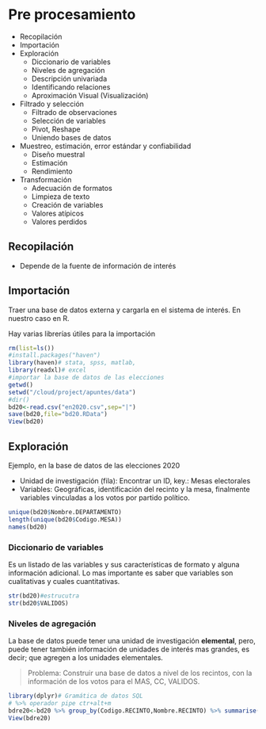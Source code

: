 # Pre procesamiento

  - Recopilación
  - Importación
  - Exploración
    * Diccionario de variables
    * Niveles de agregación
    * Descripción univariada 
    * Identificando relaciones
    * Aproximación Visual (Visualización)
  - Filtrado y selección
    * Filtrado de observaciones
    * Selección de variables
    * Pivot, Reshape
    * Uniendo bases de datos
  - Muestreo, estimación, error estándar y confiabilidad
    * Diseño muestral
    * Estimación
    * Rendimiento
  - Transformación
    * Adecuación de formatos
    * Limpieza de texto
    * Creación de variables
    * Valores atípicos
    * Valores perdidos
    
## Recopilación

  + Depende de la fuente de información de interés

## Importación

Traer una base de datos externa y cargarla en el sistema de interés. En nuestro caso en R.

Hay varias librerías útiles para la importación

```r
rm(list=ls())
#install.packages("haven")
library(haven)# stata, spss, matlab, 
library(readxl)# excel 
#importar la base de datos de las elecciones
getwd()
setwd("/cloud/project/apuntes/data")
#dir()
bd20<-read.csv("en2020.csv",sep="|")
save(bd20,file="bd20.RData")
View(bd20)
```

## Exploración

Ejemplo, en la base de datos de las elecciones 2020

  + Unidad de investigación (fila): Encontrar un ID, key.: Mesas electorales
  + Variables: Geográficas, identificación del recinto y la mesa, finalmente variables vinculadas a los votos por partido político.

```r
unique(bd20$Nombre.DEPARTAMENTO)
length(unique(bd20$Codigo.MESA))
names(bd20)
```

### Diccionario de variables

Es un listado de las variables y sus características de formato y alguna información adicional. Lo mas importante es saber que variables son cualitativas y cuales cuantitativas.

```r
str(bd20)#estrucutra 
str(bd20$VALIDOS)
```

### Niveles de agregación

La base de datos puede tener una unidad de investigación **elemental**, pero, puede tener también información de unidades de interés mas grandes, es decir; que agregen a los unidades elementales.

> Problema: Construir una base de datos a nivel de los recintos, con la información de los votos para el MAS, CC, VALIDOS.

```r
library(dplyr)# Gramática de datos SQL
# %>% operador pipe ctr+alt+m
bdre20<-bd20 %>% group_by(Codigo.RECINTO,Nombre.RECINTO) %>% summarise(sum(CC),sum(MAS.IPSP),sum(VALIDOS))
View(bdre20)
```